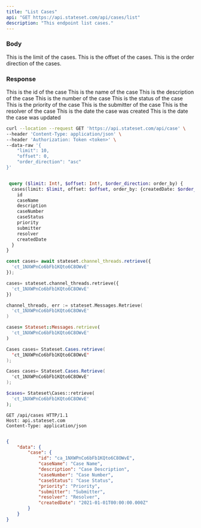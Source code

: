 ```yaml
---
title: "List Cases"
api: "GET https://api.stateset.com/api/cases/list"
description: "This endpoint list cases."
---
```


### Body

<ParamField body="limit" required="false" type="string">
  This is the limit of the cases.
</ParamField>

<ParamField body="offset" required="false" type="string">
  This is the offset of the cases.
</ParamField>

<ParamField body="order_direction" required="false" type="string">
  This is the order direction of the cases.
</ParamField>

### Response

<ResponseField name="id" type="string">
  This is the id of the case
</ResponseField>

<ResponseField name="caseName" type="string">
  This is the name of the case
</ResponseField>

<ResponseField name="description" type="string">
  This is the description of the case
</ResponseField>

<ResponseField name="caseNumber" type="string">
  This is the number of the case
</ResponseField>

<ResponseField name="caseStatus" type="string">
  This is the status of the case
</ResponseField>

<ResponseField name="priority" type="string">
  This is the priority of the case
</ResponseField>

<ResponseField name="submitter" type="string">
  This is the submitter of the case
</ResponseField>

<ResponseField name="resolver" type="string">
  This is the resolver of the case
</ResponseField>

<ResponseField name="createdDate" type="string">
  This is the date the case was created
</ResponseField>

<ResponseField name="updatedDate" type="string">
  This is the date the case was updated
</ResponseField>


<RequestExample>

```bash cURL
curl --location --request GET 'https://api.stateset.com/api/case' \
--header 'Content-Type: application/json' \
--header 'Authorization: Token <token>' \
--data-raw '{
    "limit": 10,
    "offset": 0,
    "order_direction": "asc"
}'
```

```graphQL GraphQL

 query ($limit: Int!, $offset: Int!, $order_direction: order_by) {
  cases(limit: $limit, offset: $offset, order_by: {createdDate: $order_direction}) {
    id
    caseName
    description
    caseNumber
    caseStatus
    priority
    submitter
    resolver
    createdDate
  }
}


```

```js Node.js
const cases= await stateset.channel_threads.retrieve({
  'ct_1NXWPnCo6bFb1KQto6C8OWvE'
});
```
```py Python
cases= stateset.channel_threads.retrieve({
  'ct_1NXWPnCo6bFb1KQto6C8OWvE'
})
```
```go Golang 
channel_threads, err := stateset.Messages.Retrieve(
  'ct_1NXWPnCo6bFb1KQto6C8OWvE'
)
```
```ruby Ruby
cases= Stateset::Messages.retrieve(
  'ct_1NXWPnCo6bFb1KQto6C8OWvE'
)
```
```java Java
Cases cases= Stateset.Cases.retrieve(
  'ct_1NXWPnCo6bFb1KQto6C8OWvE'
);
```
```csharp C#
Cases cases= Stateset.Cases.Retrieve(
  'ct_1NXWPnCo6bFb1KQto6C8OWvE'
);
```
```php PHP
$cases= Stateset\Cases::retrieve(
  'ct_1NXWPnCo6bFb1KQto6C8OWvE'
);
```
```http HTTP
GET /api/cases HTTP/1.1
Host: api.stateset.com
Content-Type: application/json
```

</RequestExample>

<ResponseExample>

```json Response

{
    "data": {
        "case": {
            "id": "ca_1NXWPnCo6bFb1KQto6C8OWvE",
            "caseName": "Case Name",
            "description": "Case Description",
            "caseNumber": "Case Number",
            "caseStatus": "Case Status",
            "priority": "Priority",
            "submitter": "Submitter",
            "resolver": "Resolver",
            "createdDate": "2021-01-01T00:00:00.000Z"
        }
    }
}


```

</ResponseExample>